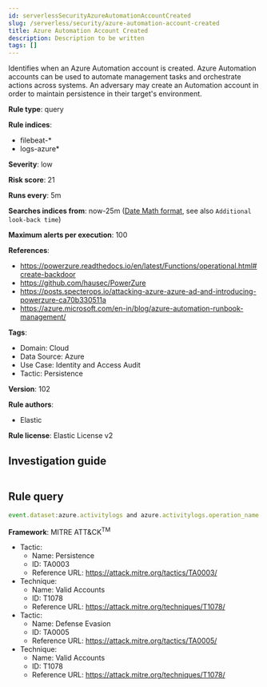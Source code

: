 ```yaml
---
id: serverlessSecurityAzureAutomationAccountCreated
slug: /serverless/security/azure-automation-account-created
title: Azure Automation Account Created
description: Description to be written
tags: []
---
```


<div id="azure-automation-account-created"></div>

Identifies when an Azure Automation account is created. Azure Automation accounts can be used to automate management tasks and orchestrate actions across systems. An adversary may create an Automation account in order to maintain persistence in their target's environment.

**Rule type**: query

**Rule indices**: 

* filebeat-*
* logs-azure*

**Severity**: low

**Risk score**: 21

**Runs every**: 5m

**Searches indices from**: now-25m ([Date Math format](((ref))/common-options.html#date-math), see also <DocLink id="serverlessSecurityRulesUiCreate" section="set-the-rules-schedule">`Additional look-back time`</DocLink>)

**Maximum alerts per execution**: 100

**References**: 

* https://powerzure.readthedocs.io/en/latest/Functions/operational.html#create-backdoor
* https://github.com/hausec/PowerZure
* https://posts.specterops.io/attacking-azure-azure-ad-and-introducing-powerzure-ca70b330511a
* https://azure.microsoft.com/en-in/blog/azure-automation-runbook-management/

**Tags**: 

* Domain: Cloud
* Data Source: Azure
* Use Case: Identity and Access Audit
* Tactic: Persistence

**Version**: 102

**Rule authors**: 

* Elastic

**Rule license**: Elastic License v2

## Investigation guide

```markdown

```

## Rule query

```js
event.dataset:azure.activitylogs and azure.activitylogs.operation_name:"MICROSOFT.AUTOMATION/AUTOMATIONACCOUNTS/WRITE" and event.outcome:(Success or success)

```

**Framework**: MITRE ATT&CK<sup>TM</sup>

* Tactic:
    * Name: Persistence
    * ID: TA0003
    * Reference URL: https://attack.mitre.org/tactics/TA0003/
* Technique:
    * Name: Valid Accounts
    * ID: T1078
    * Reference URL: https://attack.mitre.org/techniques/T1078/
* Tactic:
    * Name: Defense Evasion
    * ID: TA0005
    * Reference URL: https://attack.mitre.org/tactics/TA0005/
* Technique:
    * Name: Valid Accounts
    * ID: T1078
    * Reference URL: https://attack.mitre.org/techniques/T1078/


